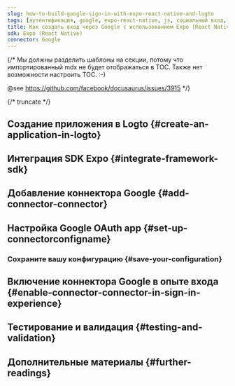 ```yaml
---
slug: how-to-build-google-sign-in-with-expo-react-native-and-logto
tags: [аутентификация, google, expo-react-native, js, социальный вход, вход, логин]
title: Как создать вход через Google с использованием Expo (React Native)
sdk: Expo (React Native)
connector: Google
---
```


{/*
  Мы должны разделить шаблоны на секции, потому что импортированный mdx не будет отображаться в TOC.
  Также нет возможности настроить TOC. :-)

  @see https://github.com/facebook/docusaurus/issues/3915
*/}




{/* truncate */}

<Intro connector={connector} sdk="Expo (React Native)" link="https://expo.dev" />

## Создание приложения в Logto \{#create-an-application-in-logto}

<CreateApplication type="Native app" framework="Expo" />

## Интеграция SDK Expo \{#integrate-framework-sdk}

<IntegrateSdk />

## Добавление коннектора Google \{#add-connector-connector}

<AddSocialConnector connector={connector} framework="Expo" />

## Настройка Google OAuth app \{#set-up-connectorconfigname}

<ConnectorGuide />

### Сохраните вашу конфигурацию \{#save-your-configuration}

<SaveYourConfiguration connector={connector} />

## Включение коннектора Google в опыте входа \{#enable-connector-connector-in-sign-in-experience}

<EnableSocialConnector connector={connector} />

## Тестирование и валидация \{#testing-and-validation}

<TestingAndValidation connector={connector} sdk="Expo (React Native)" />

## Дополнительные материалы \{#further-readings}

<FurtherReadings />